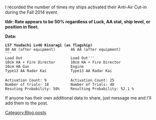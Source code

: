 I recorded the number of times my ships activated their Anti-Air Cut-in during the Fall 2014 event.

'''tldr: Rate appears to be 50% regardless of Luck, AA stat, ship level, or position in fleet.'''

'''Data:'''
 '''L57 Yuudachi                  Lv46 Kisaragi (as flagship)'''
 80 AA (after equipment)       46 AA (after equipment)
 '''
 Load Out                      Load Out'''
 10cm HA + Fire Director       10cm HA + Fire Director
 10cm HA Gun                   Engine
 Type13 AA Radar Kai           Type13 AA Radar Kai
 
 Activation Count: 9           Activation Count: 25
 Number of trials:<span class="Apple-tab-span" style="white-space:pre"> </span>18          Number of Trials: 48
 Resuting Probability:<span class="Apple-tab-span" style="white-space:pre"> </span>50%     Resulting Probability: 52.1 %
If anyone has their own additional data to share, just message me and I'll add them to the post.
[[Category:Blog posts]]